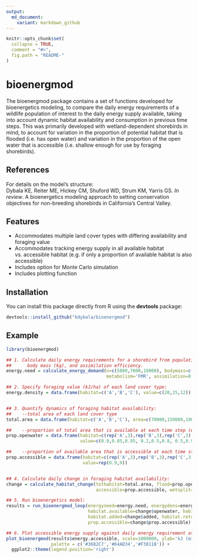 ```yaml
---
output:
  md_document:
    variant: markdown_github
---
```


<!-- README.md is generated from README.Rmd. Please edit that file -->

```r
knitr::opts_chunk$set(
  collapse = TRUE,
  comment = "#>",
  fig.path = "README-"
)
```

bioenergmod
===============

The bioenergmod package contains a set of functions developed for bioenergetics modeling, to compare the daily energy requirements of a wildlife population of interest to the daily energy supply available, taking into account dynamic habitat availability and consumption in previous time steps. This was primarily developed with wetland-dependent shorebirds in mind, to account for variation in the proportion of potential habitat that is flooded (i.e. has open water) and variation in the proportion of the open water that is accessible (i.e. shallow enough for use by foraging shorebirds).

References
---------------
For details on the model's structure:  
Dybala KE, Reiter ME, Hickey CM, Shuford WD, Strum KM, Yarris GS. <i>In review</i>. A bioenergetics modeling approach to setting conservation objectives for non-breeding shorebirds in California's Central Valley. 

Features
--------------
* Accommodates multiple land cover types with differing availability and foraging value
* Accommodates tracking energy supply in all available habitat vs. accessible habitat (e.g. if only a proportion of available habitat is also accessible)
* Includes option for Monte Carlo simulation
* Includes plotting function

Installation
---------------
You can install this package directly from R using the **devtools** package:

```r
devtools::install_github("kdybala/bioenergmod")
```

Example
---------------
```r
library(bioenergmod)

## 1. Calculate daily energy requirements for a shorebird from population size (n), average individual 
##      body mass (kg), and assimilation efficiency.
energy.need = calculate_energy_demand(n=c(5000,7000,10000), bodymass=c(0.1,0.08,0.05), 
                                      metabolism='FMR', assimilation=0.73, plot=FALSE)

## 2. Specify foraging value (kJ/ha) of each land cover type:
energy.density = data.frame(habitat=c('A','B','C'), value=c(20,15,12))


## 3. Quantify dynamics of foraging habitat availability:
##    --total area of each land cover type
total.area = data.frame(habitat=c('A','B','C'), area=c(70000,150000,100000))

##    --proportion of total area that is available at each time step (e.g., flooded)
prop.openwater = data.frame(habitat=c(rep('A',3),rep('B',3),rep('C',3)), yday=rep(c(1:3),3), 
                            value=c(0.9,0.85,0.95, 0.2,0.5,0.8, 0.5,0.9,0.7))

##    --proportion of available area that is accessible at each time step (e.g. suitable depth)
prop.accessible = data.frame(habitat=c(rep('A',3),rep('B',3),rep('C',3)), yday=rep(c(1:3),3), 
                             value=rep(0.9,9))


## 4. Calculate daily change in foraging habitat availability:
change = calculate_habitat_change(tothabitat=total.area, flood=prop.openwater, time='yday', value='value', 
                                  accessible=prop.accessible, wetsplit=F)

## 5. Run bioenergetics model:
results = run_bioenergmod_loop(energyneed=energy.need, energydens=energy.density, 
                               habitat.available=change$openwater, habitat.accessible=change$accessible,
                               habitat.added=change$added, habitat.returned=change$returned,
                               prop.accessible=change$prop.accessible)

## 6. Plot accessible energy supply against daily energy requirement at each time step:
plot_bioenergmod(results$energy.accessible, scale=1000000, ylab='kJ (millions)', der=energy.need,
                 palette = c('#3682C7','#64AD34','#F38118')) +
  ggplot2::theme(legend.position='right')
```


